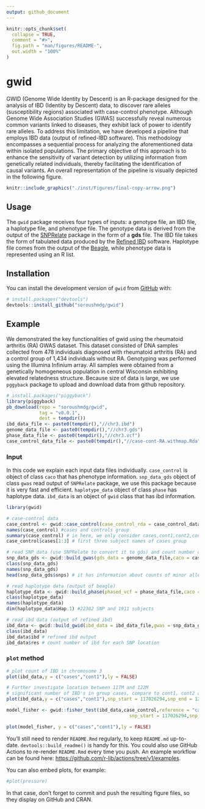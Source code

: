 ```yaml
---
output: github_document
---
```


<!-- README.md is generated from README.Rmd. Please edit that file -->

```r
knitr::opts_chunk$set(
  collapse = TRUE,
  comment = "#>",
  fig.path = "man/figures/README-",
  out.width = "100%"
)
```

# gwid

<!-- badges: start -->
<!-- badges: end -->

GWID (Genome Wide Identity by Descent) is an R-package designed for the analysis of IBD (Identity by Descent) data, to discover rare alleles (susceptibility regions) associated with case-control phenotype. Although Genome Wide Association Studies (GWAS) successfully reveal numerous common variants linked to diseases, they exhibit lack of power to identify rare alleles. To address this limitation, we have developed a pipeline that employs IBD data (output of refined-IBD software). This methodology encompasses a sequential process for analyzing the aforementioned data within isolated populations. The primary objective of this approach is to enhance the sensitivity of variant detection by utilizing information from genetically related individuals, thereby facilitating the identification of causal variants. An overall representation of the pipeline is visually depicted in the following figure.



```r
knitr::include_graphics("./inst/Figures/final-copy-arrow.png")
``` 
## Usage

The `gwid` package receives four types of inputs: a genotype file, an IBD file, a haplotype file, and  phenotype file. The genotype data is derived from the output of the [SNPRelate](https://www.bioconductor.org/packages/release/bioc/html/SNPRelate.html) package in the form of a **gds** file. The IBD file takes the form of tabulated data produced by the [Refined IBD](https://faculty.washington.edu/browning/refined-ibd.html) software. Haplotype file comes from the output of the [Beagle](http://faculty.washington.edu/browning/beagle/beagle.html), while phenotype data is represented using an R list.

## Installation

You can install the development version of `gwid` from [GitHub](https://github.com/) with:

``` r
# install.packages("devtools")
devtools::install_github("soroushmdg/gwid")
```

## Example

We demonstrated the key functionalities of gwid using the rheumatoid arthritis (RA) GWAS dataset. This dataset consisted of DNA samples collected from 478 individuals diagnosed with rheumatoid arthritis (RA) and a control
group of 1,434 individuals without RA. Genotyping was performed using the Illumina Infinium array. All samples were
obtained from a genetically homogeneous population in central Wisconsin exhibiting elevated relatedness structure. Because size of data is large, we use `pggyback` package to upload and download data from github repository. 
```r
# install.packages("piggyback")
library(piggyback)
pb_download(repo = "soroushmdg/gwid",
            tag = "v0.0.1",
            dest = tempdir())
ibd_data_file <- paste0(tempdir(),"//chr3.ibd")
genome_data_file <- paste0(tempdir(),"//chr3.gds")
phase_data_file <- paste0(tempdir(),"//chr3.vcf")
case_control_data_file <- paste0(tempdir(),"//case-cont-RA.withmap.Rda")
```
### Input
In this code we explain each input data files individually. `case_control` is object of class `caco` that has phenotype information.  `snp_data_gds` object of class `gwas` read output of `SNPRelate` package, we use this package because it is very fast and efficient. `haplotype_data` object of class `phase` has haplotype data. `ibd_data` is an object of `gwid` class that has ibd information.  

```r
library(gwid)

# case-control data
case_control <- gwid::case_control(case_control_rda = case_control_data_file)
names(case_control) #cases and controls group
summary(case_control) # in here, we only consider cases,cont1,cont2,cont3 groups in the study
case_control$cases[1:3] # first three subject names of cases group

# read SNP data (use SNPRelate to convert it to gds) and count number of minor alleles  
snp_data_gds <- gwid::build_gwas(gds_data = genome_data_file,caco = case_control,gwas_generator = TRUE)
class(snp_data_gds)
names(snp_data_gds)
head(snp_data_gds$snps) # it has information about counts of minor alleles in each location.

# read haplotype data (output of beagle)
haplotype_data <- gwid::build_phase(phased_vcf = phase_data_file,caco = case_control)
class(haplotype_data)
names(haplotype_data)
dim(haplotype_data$Hap.1) #22302 SNP and 1911 subjects

# read ibd data (output of refined ibd)
ibd_data <- gwid::build_gwid(ibd_data = ibd_data_file,gwas = snp_data_gds)
class(ibd_data)
ibd_data$ibd # refined ibd output
ibd_data$res # count number of ibd for each SNP location 

```


### `plot` method
```r
# plot count of IBD in chromosome 3
plot(ibd_data,y = c("cases","cont1"),ly = FALSE) 

# Further investigate location between 117M and 122M
# significant number of IBD's in group cases, compare to cont1, cont2 and cont3.
plot(ibd_data,y = c("cases","cont1"),snp_start = 117026294,snp_end = 122613594,ly = FALSE) 

```


```r
model_fisher <- gwid::fisher_test(ibd_data,case_control,reference = "cases",
                                             snp_start = 117026294,snp_end = 122613594)

plot(model_fisher, y = c("cases","cont1"),ly = FALSE)
```






You'll still need to render `README.Rmd` regularly, to keep `README.md` up-to-date. `devtools::build_readme()` is handy for this. You could also use GitHub Actions to re-render `README.Rmd` every time you push. An example workflow can be found here: <https://github.com/r-lib/actions/tree/v1/examples>.

You can also embed plots, for example:

```r
#plot(pressure)
```

In that case, don't forget to commit and push the resulting figure files, so they display on GitHub and CRAN.
